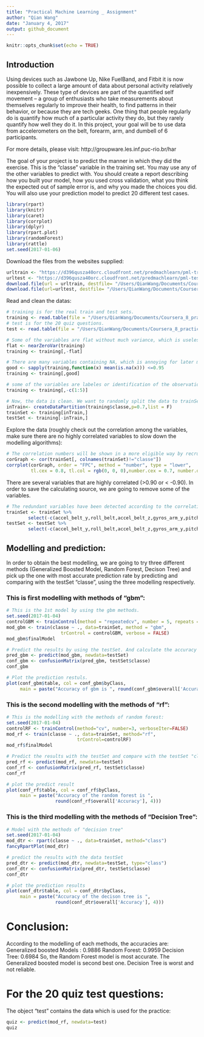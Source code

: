 ```yaml
---
title: "Practical Machine Learning _ Assignment"
author: "Qian Wang"
date: "January 4, 2017"
output: github_document
---
```


```r
knitr::opts_chunk$set(echo = TRUE)
```

## Introduction

Using devices such as Jawbone Up, Nike FuelBand, and Fitbit it is now possible to collect a large amount of data about personal activity relatively inexpensively. These type of devices are part of the quantified self movement – a group of enthusiasts who take measurements about themselves regularly to improve their health, to find patterns in their behavior, or because they are tech geeks. One thing that people regularly do is quantify how much of a particular activity they do, but they rarely quantify how well they do it. In this project, your goal will be to use data from accelerometers on the belt, forearm, arm, and dumbell of 6 participants.

For more details, please visit: http://groupware.les.inf.puc-rio.br/har

The goal of your project is to predict the manner in which they did the exercise. This is the "classe" variable in the training set. You may use any of the other variables to predict with. You should create a report describing how you built your model, how you used cross validation, what you think the expected out of sample error is, and why you made the choices you did. You will also use your prediction model to predict 20 different test cases.

```r
library(rpart)
library(knitr)
library(caret)
library(corrplot)
library(dplyr)
library(rpart.plot)
library(randomForest)
library(rattle)
set.seed(2017-01-06)
```


Download the files from the websites supplied:

```r
urltrain <- "https://d396qusza40orc.cloudfront.net/predmachlearn/pml-training.csv"
urltest <- "https://d396qusza40orc.cloudfront.net/predmachlearn/pml-testing.csv"
download.file(url = urltrain, destfile= "/Users/QianWang/Documents/Coursera_8_practicalMachineLearning/week4/training.csv",method = "curl")
download.file(url=urltest, destfile= "/Users/QianWang/Documents/Coursera_8_practicalMachineLearning/week4/test.csv")
```

Read and clean the datas:

```r
# training is for the real train and test sets.
training <- read.table(file = "/Users/QianWang/Documents/Coursera_8_practicalMachineLearning/week4/training.csv", header = T, sep = ",")
# test is for the 20 quiz questions.
test <- read.table(file = "/Users/QianWang/Documents/Coursera_8_practicalMachineLearning/week4/test.csv", header = T, sep = ",")

# Some of the variables are flat without much variance, which is uselessful for correlation detection. So we are going to remove them.
flat <- nearZeroVar(training)
training <- training[,-flat]

# There are many variables containing NA, which is annoying for later modelling. We are going to remove the variables that are mostly NAs.
good <- sapply(training,function(x) mean(is.na(x))) <=0.95
training <- training[,good]

# some of the variables are labeles or identification of the observations. They have nothing to do with the correlation or modelling. We will pick them off the data set.
training <- training[,-c(1:5)]

# Now, the data is clean. We want to randomly split the data to trainSet and testSet.
inTrain<- createDataPartition(training$classe,p=0.7,list = F)
trainSet <- training[inTrain,]
testSet <- training[-inTrain,]
```

Explore the data (roughly check out the correlation among the variables, make sure there are no highly correlated variables to slow down the modelling algorithms):

```r
# The correlation numbers will be shown in a more eligible way by recruiting corrplot function. The darker red and blue indicates the higher correlation.
corGraph <- cor(trainSet[, colnames(trainSet)!="classe"])
corrplot(corGraph, order = "FPC", method = "number", type = "lower", 
         tl.cex = 0.8, tl.col = rgb(0, 0, 0),number.cex = 0.7, number.digits = 2)
```

There are several variables that are highly correlated (>0.90 or < -0.90). In order to save the calculating source, we are going to remove some of the variables.

```r
# The redundant variables have been detected according to the correlation number shown above. Those variables which share over 0.90 (or less than -0.90) correlation will be removed and left only one variable.
trainSet <- trainSet %>%
        select(-c(accel_belt_y,roll_belt,accel_belt_z,gyros_arm_y,pitch_belt,gyros_dumbbell_z,gyros_dumbbell_x,gyros_forearm_z))
testSet <- testSet %>%
        select(-c(accel_belt_y,roll_belt,accel_belt_z,gyros_arm_y,pitch_belt,gyros_dumbbell_z,gyros_dumbbell_x,gyros_forearm_z))
```


## Modelling and prediction:
In order to obtain the best modelling, we are going to try three different methods (Generalized Boosted Model, Random Forest, Decison Tree) and pick up the one with most accurate prediction rate by predicting and comparing with the testSet "classe", using the three modelling respectively.

### This is first modelling with methods of "gbm":

```r
# This is the 1st model by using the gbm methods.
set.seed(2017-01-04)
controlGBM <- trainControl(method = "repeatedcv", number = 5, repeats = 1)
mod_gbm <- train(classe ~ ., data=trainSet, method = "gbm",
                    trControl = controlGBM, verbose = FALSE)
mod_gbm$finalModel
```

```r
# Predict the results by using the testSet. And calculate the accuracy by comparing with the testSet "classe".
pred_gbm <- predict(mod_gbm, newdata=testSet)
conf_gbm <- confusionMatrix(pred_gbm, testSet$classe)
conf_gbm
```

```r
# Plot the prediction restuls.
plot(conf_gbm$table, col = conf_gbm$byClass, 
     main = paste("Accuracy of gbm is ", round(conf_gbm$overall['Accuracy'], 4)))
```

### This is the second modelling with the methods of "rf":

```r
# This is the modelling with the methods of random forest:
set.seed(2017-01-04)
controlRF <- trainControl(method="cv", number=3, verboseIter=FALSE)
mod_rf <- train(classe ~ ., data=trainSet, method="rf",
                          trControl=controlRF)
mod_rf$finalModel
```

```r
# Predict the results with the testSet and compare with the testSet "classe"
pred_rf <- predict(mod_rf, newdata=testSet)
conf_rf <- confusionMatrix(pred_rf, testSet$classe)
conf_rf
```

```r
# plot the predict result
plot(conf_rf$table, col = conf_rf$byClass, 
     main = paste("Accuracy of the random forest is ",
                  round(conf_rf$overall['Accuracy'], 4)))
```

### This is the third modelling with the methods of "Decision Tree":

```r
# Model with the methods of "decision tree"
set.seed(2017-01-04)
mod_dtr <- rpart(classe ~ ., data=trainSet, method="class")
fancyRpartPlot(mod_dtr)
```

```r
# predict the results with the data testSet
pred_dtr <- predict(mod_dtr, newdata=testSet, type="class")
conf_dtr <- confusionMatrix(pred_dtr, testSet$classe)
conf_dtr
```

```r
# plot the prediction results
plot(conf_dtr$table, col = conf_dtr$byClass, 
     main = paste("Accuracy of the decison tree is ",
                  round(conf_dtr$overall['Accuracy'], 4)))
```

# Conclusion:
According to the modelling of each methods, the accuracies are:
Generalized boosted Models : 0.9886
Random Forest: 0.9959 
Decision Tree: 0.6984
So, the Random Forest model is most accurate. The Generalized boosted model is second best one. Decision Tree is worst and not reliable.

# For the 20 quiz test questions:
The object "test" contains the data which is used for the practice:

```r
quiz <- predict(mod_rf, newdata=test)
quiz
```




